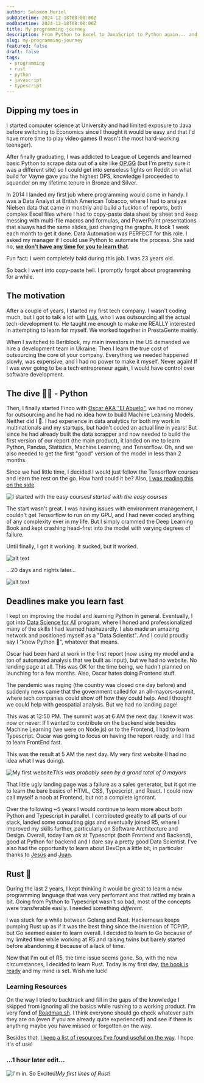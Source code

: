 ```yaml
---
author: Salomón Muriel
pubDatetime: 2024-12-18T08:00:00Z
modDatetime: 2024-12-18T08:00:00Z
title: My programming journey
description: From Python to Excel to JavaScript to Python again... and now to Rust.
slug: my-programming-journey
featured: false
draft: false
tags:
 - programming
 - rust
 - python
 - javascript
 - typescript
---
```



## Dipping my toes in

I started computer science at University and had limited exposure to Java before switching to Economics since I thought it would be easy and that I'd have more time to play video games (I wasn't the most hard-working teenager). 

After finally graduating, I was addicted to League of Legends and learned basic Python to scrape data out of a site like [OP.GG](https://www.op.gg/) (but I'm pretty sure it was a different site) so I could get into senseless fights on Reddit on what build for Vayne gave you the highest DPS, knowledge I proceeded to squander on my lifetime tenure in Bronze and Silver.

In 2014 I landed my first job where programming would come in handy. I was a Data Analyst at British American Tobacco, where I had to analyze Nielsen data that came in monthly and build a fuckton of reports, both complex Excel files where I had to copy-paste data sheet by sheet and keep messing with multi-file macros and formulas, and PowerPoint presentations that always had the same slides, just changing the graphs. It took 1 week each month to get it done. Data Automation was PERFECT for this role. I asked my manager if I could use Python to automate the process. She said no, <ins>__we don't have any time for you to learn that__</ins>. 

<p class="text-center">Fun fact: I went completely bald during this job. <span class="font-bold">I was 23 years old.</span></p>

So back I went into copy-paste hell. I promptly forgot about programming for a while.

## The motivation

After a couple of years, I started my first tech company. I wasn't coding much, but I got to talk a lot with [Luis](https://www.linkedin.com/in/luis-eduardo-patt-23463034/), who I was outsourcing all the actual tech-development to. He taught me enough to make me REALLY interested in attempting to learn for myself. We worked together in PrestaGente mainly.

When I switched to Beriblock, my main investors in the US demanded we hire a development team in Ukraine. Then I learn the true cost of outsourcing the core of your company. Everything we needed happened slowly, was expensive, and I had no power to make it myself. Never again! If I was ever going to be a tech entrepreneur again, I would have control over software development.

## The dive 👨‍💻 - Python

Then, I finally started Finco with [Oscar AKA "El Abuelo"](https://www.linkedin.com/in/oscarcorredor/), we had no money for outsourcing and he had no idea how to build Machine Learning Models. Neither did I 🙈. I had experience in data analytics for both my work in multinationals and my startups, but hadn't coded an actual line in years! But since he had already built the data scrapper and now needed to build the first version of our report (the main product), it landed on me to learn Python, Pandas, Statistics, Machine Learning, and Tensorflow. Oh, and we also needed to get the first "good" version of the model in less than 2 months.

Since we had little time, I decided I would just follow the Tensorflow courses and learn the rest on the go. How hard could it be? Also, [I was reading this on the side](https://github.com/janishar/mit-deep-learning-book-pdf).

![I started with the easy courses](udemy.png)*I started with the easy courses*

The start wasn't great. I was having issues with environment management, I couldn't get Tensorflow to run on my GPU, and I had never coded anything of any complexity ever in my life. But I simply crammed the Deep Learning Book and kept crashing head-first into the model with varying degrees of failure.

Until finally, I got it working. It sucked, but it worked.

<div class="grid grid-cols-3 gap-1 place-items-center">
  <Image src={PythonStart} alt="alt text" class="!max-w-full" />
  <p class="text-center"> ...20 days and nights later... </p>
  <Image src={FirstModel} alt="alt text" class="!max-w-full" />
</div>


## Deadlines make you learn fast

I kept on improving the model and learning Python in general. Eventually, I got into [Data Science for All](https://www.correlation-one.com/blog/ds4a-colombia-mintic-cohort-6) program, where I honed and professionalized many of the skills I had learned haphazardly. I also made an amazing network and positioned myself as a "Data Scientist". And I could proudly say I "knew Python 🐍", whatever that means.

Oscar had been hard at work in the first report (now using my model and a ton of automated analysis that we built as input), but we had no website. No landing page at all. This was OK for the time being, we hadn't planned on launching for a few months. Also, Oscar hates doing Frontend stuff.

The pandemic was raging (the country was closed one day before) and suddenly news came that the government called for an all-mayors-summit, where tech companies could show off how they could help. And I thought we could help with geospatial analysis. But we had no landing page!

This was at 12:50 PM. The summit was at 6 AM the next day. I knew it was now or never: If I wanted to contribute on the backend side besides Machine Learning (we were on Node.js) or to the Frontend, I had to learn Typescript. Oscar was going to focus on having the report ready, and I had to learn FrontEnd fast.

This was the result at 5 AM the next day. My very first website (I had no idea what I was doing).

![My first website](finco_start.png)*This was probably seen by a grand total of 0 mayors*

That little ugly landing page was a failure as a sales generator, but it got me to learn the bare basics of HTML, CSS, Typescript, and React. I could now call myself a noob at Frontend, but not a complete ignorant.

Over the following ~5 years I would continue to learn more about both Python and Typescript in parallel. I contributed greatly to all parts of our stack, landed some consulting gigs and eventually joined R5, where I improved my skills further, particularly on Software Architecture and Design. Overall, today I am ok at Typescript (both Frontend and Backend), good at Python for backend and I dare say a pretty good Data Scientist. I've also had the opportunity to learn about DevOps a little bit, in particular thanks to [Jesús](https://www.linkedin.com/in/jesusreyesve/) and [Juan](https://www.linkedin.com/in/juan-moya-0775691a8/).

## Rust 🦀

During the last 2 years, I kept thinking it would be great to learn a new programming language that was very perfomant and that rattled my brain a bit. Going from Python to Typescript wasn't so bad, most of the concepts were transferable easily. I needed something _different_.

I was stuck for a while between Golang and Rust. Hackernews keeps pumping Rust up as if it was the best thing since the invention of TCP/IP, but Go seemed easier to learn overall. I decided to learn to Go because of my limited time while working at R5 and raising twins but barely started before abandoning it because of a lack of time.

Now that I'm out of R5, the time issue seems gone. So, with the new circumstances, I decided to learn Rust. Today is my first day, [the book is ready](https://doc.rust-lang.org/book/) and my mind is set. Wish me luck!


### Learning Resources

On the way I tried to backtrack and fill in the gaps of the knowledge I skipped from ignoring all the basics while rushing to a working product. I'm very fond of [Roadmap.sh](https://roadmap.sh/). I think everyone should go check whatever path they are on (even if you are already quite experienced!) and see if there is anything maybe you have missed or forgotten on the way.

Besides that, [I keep a list of resources I've found useful on the way](/resources). I hope it's of use!

### ...1 hour later edit...

![I'm in. So Excited!](rust.png)*My first lines of Rust!*